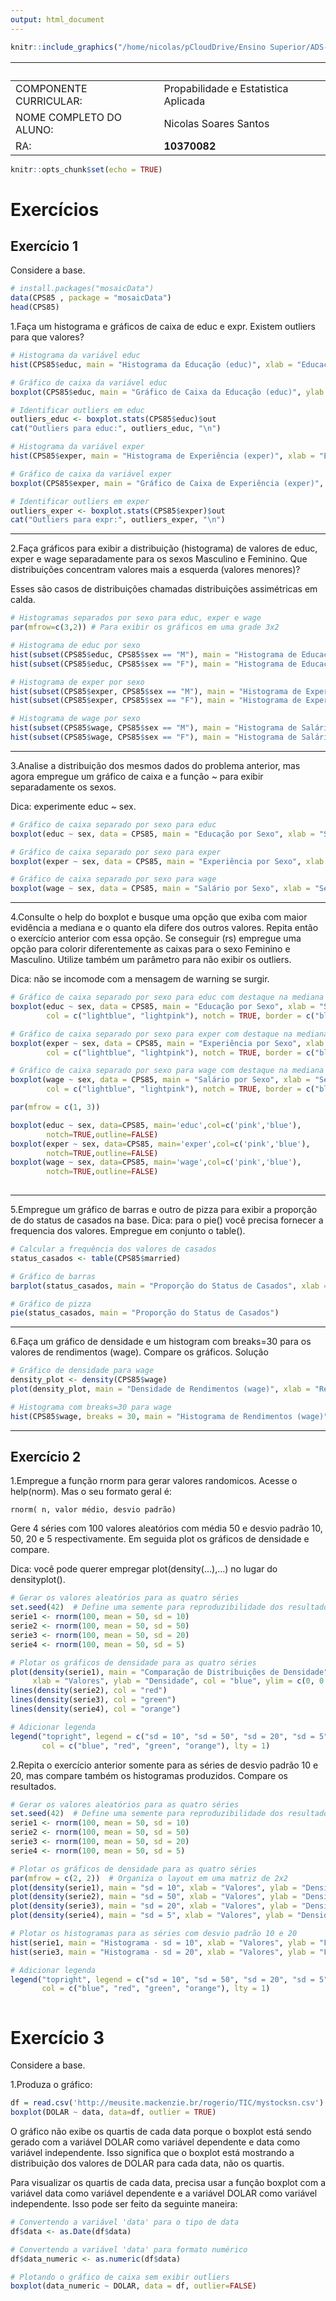 ```yaml
---
output: html_document
---
```


```r
knitr::include_graphics("/home/nicolas/pCloudDrive/Ensino Superior/ADS-MKZ/Documentos_Apoio/Mackenzie Logo.png")
```


| <br>  |  |
| --------------------------- | --------------------- |
| COMPONENTE CURRICULAR:<br>  | Propabilidade e Estatistica Aplicada |
| NOME COMPLETO DO ALUNO:<br> | Nicolas Soares Santos |
| RA:                         | **10370082**          |


```r
knitr::opts_chunk$set(echo = TRUE)
```

# Exercícios

## Exercício 1

Considere a base.

```r
# install.packages("mosaicData")
data(CPS85 , package = "mosaicData")
head(CPS85)
```


1.Faça um histograma e gráficos de caixa de educ e expr. Existem outliers para que valores?

```r
# Histograma da variável educ
hist(CPS85$educ, main = "Histograma da Educação (educ)", xlab = "Educação", ylab = "Frequência")

# Gráfico de caixa da variável educ
boxplot(CPS85$educ, main = "Gráfico de Caixa da Educação (educ)", ylab = "Educação")

# Identificar outliers em educ
outliers_educ <- boxplot.stats(CPS85$educ)$out
cat("Outliers para educ:", outliers_educ, "\n")

# Histograma da variável exper
hist(CPS85$exper, main = "Histograma de Experiência (exper)", xlab = "Experiência", ylab = "Frequência")

# Gráfico de caixa da variável exper
boxplot(CPS85$exper, main = "Gráfico de Caixa de Experiência (exper)", ylab = "Experiência")

# Identificar outliers em exper
outliers_exper <- boxplot.stats(CPS85$exper)$out
cat("Outliers para expr:", outliers_exper, "\n")
```

----

2.Faça gráficos para exibir a distribuição (histograma) de valores de educ, exper e wage separadamente para os sexos Masculino e Feminino. Que distribuições concentram valores mais a esquerda (valores menores)?

Esses são casos de distribuições chamadas distribuições assimétricas em calda.

```r
# Histogramas separados por sexo para educ, exper e wage
par(mfrow=c(3,2)) # Para exibir os gráficos em uma grade 3x2

# Histograma de educ por sexo
hist(subset(CPS85$educ, CPS85$sex == "M"), main = "Histograma de Educação (Masculino)", xlab = "Educação", ylab = "Frequência", col = "lightblue")
hist(subset(CPS85$educ, CPS85$sex == "F"), main = "Histograma de Educação (Feminino)", xlab = "Educação", ylab = "Frequência", col = "lightpink")

# Histograma de exper por sexo
hist(subset(CPS85$exper, CPS85$sex == "M"), main = "Histograma de Experiência (Masculino)", xlab = "Experiência", ylab = "Frequência", col = "lightblue")
hist(subset(CPS85$exper, CPS85$sex == "F"), main = "Histograma de Experiência (Feminino)", xlab = "Experiência", ylab = "Frequência", col = "lightpink")

# Histograma de wage por sexo
hist(subset(CPS85$wage, CPS85$sex == "M"), main = "Histograma de Salário (Masculino)", xlab = "Salário", ylab = "Frequência", col = "lightblue")
hist(subset(CPS85$wage, CPS85$sex == "F"), main = "Histograma de Salário (Feminino)", xlab = "Salário", ylab = "Frequência", col = "lightpink")

```

----

3.Analise a distribuição dos mesmos dados do problema anterior, mas agora empregue um gráfico de caixa e a função ~ para exibir separadamente os sexos.

Dica: experimente educ ~ sex.

```r
# Gráfico de caixa separado por sexo para educ
boxplot(educ ~ sex, data = CPS85, main = "Educação por Sexo", xlab = "Sexo", ylab = "Educação", col = c("lightblue", "lightpink"))

# Gráfico de caixa separado por sexo para exper
boxplot(exper ~ sex, data = CPS85, main = "Experiência por Sexo", xlab = "Sexo", ylab = "Experiência", col = c("lightblue", "lightpink"))

# Gráfico de caixa separado por sexo para wage
boxplot(wage ~ sex, data = CPS85, main = "Salário por Sexo", xlab = "Sexo", ylab = "Salário", col = c("lightblue", "lightpink"))

```

----

4.Consulte o help do boxplot e busque uma opção que exiba com maior evidência a mediana e o quanto ela difere dos outros valores. Repita então o exercício anterior com essa opção. Se conseguir (rs) empregue uma opção para colorir diferentemente as caixas para o sexo Feminino e Masculino. Utilize também um parâmetro para não exibir os outliers.

Dica: não se incomode com a mensagem de warning se surgir.

```r
# Gráfico de caixa separado por sexo para educ com destaque na mediana e cores diferenciadas
boxplot(educ ~ sex, data = CPS85, main = "Educação por Sexo", xlab = "Sexo", ylab = "Educação", 
        col = c("lightblue", "lightpink"), notch = TRUE, border = c("blue", "red"), outline = FALSE)

# Gráfico de caixa separado por sexo para exper com destaque na mediana e cores diferenciadas
boxplot(exper ~ sex, data = CPS85, main = "Experiência por Sexo", xlab = "Sexo", ylab = "Experiência", 
        col = c("lightblue", "lightpink"), notch = TRUE, border = c("blue", "red"), outline = FALSE)

# Gráfico de caixa separado por sexo para wage com destaque na mediana e cores diferenciadas
boxplot(wage ~ sex, data = CPS85, main = "Salário por Sexo", xlab = "Sexo", ylab = "Salário", 
        col = c("lightblue", "lightpink"), notch = TRUE, border = c("blue", "red"), outline = FALSE)
```


```r
par(mfrow = c(1, 3))

boxplot(educ ~ sex, data=CPS85, main='educ',col=c('pink','blue'),
        notch=TRUE,outline=FALSE)
boxplot(exper ~ sex, data=CPS85, main='exper',col=c('pink','blue'),
        notch=TRUE,outline=FALSE)
boxplot(wage ~ sex, data=CPS85, main='wage',col=c('pink','blue'),
        notch=TRUE,outline=FALSE)
        
```
----

5.Empregue um gráfico de barras e outro de pizza para exibir a proporção de do status de casados na base. Dica: para o pie() você precisa fornecer a frequencia dos valores. Empregue em conjunto o table().

```r
# Calcular a frequência dos valores de casados
status_casados <- table(CPS85$married)

# Gráfico de barras
barplot(status_casados, main = "Proporção do Status de Casados", xlab = "Status Marital", ylab = "Frequência")

# Gráfico de pizza
pie(status_casados, main = "Proporção do Status de Casados")

```

----

6.Faça um gráfico de densidade e um histogram com breaks=30 para os valores de rendimentos (wage). Compare os gráficos.
Solução


```r
# Gráfico de densidade para wage
density_plot <- density(CPS85$wage)
plot(density_plot, main = "Densidade de Rendimentos (wage)", xlab = "Rendimentos", ylab = "Densidade")

# Histograma com breaks=30 para wage
hist(CPS85$wage, breaks = 30, main = "Histograma de Rendimentos (wage)", xlab = "Rendimentos", ylab = "Frequência")

```

----

## Exercício 2

1.Empregue a função rnorm para gerar valores randomicos. Acesse o help(norm). Mas o seu formato geral é:
                      
```
rnorm( n, valor médio, desvio padrão)
```

Gere 4 séries com 100 valores aleatórios com média 50 e desvio padrão 10, 50, 20 e 5 respectivamente. Em seguida plot os gráficos de densidade e compare.

Dica: você pode querer empregar plot(density(...),...) no lugar do densityplot().

```r
# Gerar os valores aleatórios para as quatro séries
set.seed(42)  # Define uma semente para reproduzibilidade dos resultados
serie1 <- rnorm(100, mean = 50, sd = 10)
serie2 <- rnorm(100, mean = 50, sd = 50)
serie3 <- rnorm(100, mean = 50, sd = 20)
serie4 <- rnorm(100, mean = 50, sd = 5)

# Plotar os gráficos de densidade para as quatro séries
plot(density(serie1), main = "Comparação de Distribuições de Densidade", 
     xlab = "Valores", ylab = "Densidade", col = "blue", ylim = c(0, 0.06))
lines(density(serie2), col = "red")
lines(density(serie3), col = "green")
lines(density(serie4), col = "orange")

# Adicionar legenda
legend("topright", legend = c("sd = 10", "sd = 50", "sd = 20", "sd = 5"),
       col = c("blue", "red", "green", "orange"), lty = 1)

```

2.Repita o exercício anterior somente para as séries de desvio padrão 10 e 20, mas compare também os histogramas produzidos. Compare os resultados.

```r
# Gerar os valores aleatórios para as quatro séries
set.seed(42)  # Define uma semente para reproduzibilidade dos resultados
serie1 <- rnorm(100, mean = 50, sd = 10)
serie2 <- rnorm(100, mean = 50, sd = 50)
serie3 <- rnorm(100, mean = 50, sd = 20)
serie4 <- rnorm(100, mean = 50, sd = 5)

# Plotar os gráficos de densidade para as quatro séries
par(mfrow = c(2, 2))  # Organiza o layout em uma matriz de 2x2
plot(density(serie1), main = "sd = 10", xlab = "Valores", ylab = "Densidade", col = "blue")
plot(density(serie2), main = "sd = 50", xlab = "Valores", ylab = "Densidade", col = "red")
plot(density(serie3), main = "sd = 20", xlab = "Valores", ylab = "Densidade", col = "green")
plot(density(serie4), main = "sd = 5", xlab = "Valores", ylab = "Densidade", col = "orange")

# Plotar os histogramas para as séries com desvio padrão 10 e 20
hist(serie1, main = "Histograma - sd = 10", xlab = "Valores", ylab = "Frequência", col = "blue")
hist(serie3, main = "Histograma - sd = 20", xlab = "Valores", ylab = "Frequência", col = "green")

# Adicionar legenda
legend("topright", legend = c("sd = 10", "sd = 50", "sd = 20", "sd = 5"),
       col = c("blue", "red", "green", "orange"), lty = 1)



```

# Exercício 3
Considere a base.

1.Produza o gráfico:

```r
df = read.csv('http://meusite.mackenzie.br/rogerio/TIC/mystocksn.csv')
boxplot(DOLAR ~ data, data=df, outlier = TRUE)
```

O gráfico não exibe os quartis de cada data porque o boxplot está sendo gerado com a variável DOLAR como variável dependente e data como variável independente. Isso significa que o boxplot está mostrando a distribuição dos valores de DOLAR para cada data, não os quartis.

Para visualizar os quartis de cada data, precisa usar a função boxplot com a variável data como variável dependente e a variável DOLAR como variável independente. Isso pode ser feito da seguinte maneira:

```r
# Convertendo a variável 'data' para o tipo de data
df$data <- as.Date(df$data)

# Convertendo a variável 'data' para formato numérico
df$data_numeric <- as.numeric(df$data)

# Plotando o gráfico de caixa sem exibir outliers
boxplot(data_numeric ~ DOLAR, data = df, outlier=FALSE)

```
